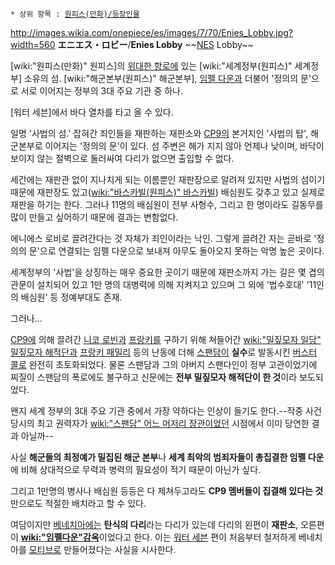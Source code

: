  * 상위 항목 : [[원피스(만화)/등장인물]]

http://images.wikia.com/onepiece/es/images/7/70/Enies_Lobby.jpg?width=560
'''エニエス・ロビー'''/'''Enies Lobby''' ~~[[패미컴|NES]] Lobby~~

[wiki:"원피스(만화)" 원피스]의 [[위대한 항로]]에 있는 [wiki:"세계정부(원피스)" 세계정부] 소유의 섬. [wiki:"해군본부(원피스)" 해군본부], [[임펠 다운]]과 더불어 '정의의 문'으로 서로 이어지는 정부의 3대 주요 기관 중 하나.

[워터 세븐]에서 바다 열차를 타고 올 수 있다.

일명 '사법의 섬.' 잡혀간 죄인들을 재판하는 재판소와 [[CP9]]의 본거지인 '사법의 탑', 해군본부로 이어지는 '정의의 문'이 있다. 섬 주변은 해가 지지 않아 언제나 낮이며, 바닥이 보이지 않는 절벽으로 둘러싸여 다리가 없으면 출입할 수 없다.

세간에는 재판관 없이 지나치게 되는 이름뿐인 재판장으로 알려져 있지만 사법의 섬이기 때문에 재판장도 있고([[wiki:"바스카빌(원피스)" 바스카빌]]) 배심원도 갖추고 있고 실제로 재판을 하기는 한다. 그러나 11명의 배심원이 전부 사형수, 그리고 한 명이라도 길동무를 많이 만들고 싶어하기 때문에 결과는 변함없다.

에니에스 로비로 끌려간다는 것 자체가 죄인이라는 낙인. 그렇게 끌려간 자는 곧바로 '정의의 문'으로 연결되는 임펠 다운으로 보내져 아무도 돌아오지 못하는 악명 높은 곳이다.

세계정부의 '사법'을 상징하는 매우 중요한 곳이기 때문에 재판소까지 가는 길은 몇 겹의 관문이 설치되어 있고 1만 명의 대병력에 의해 지켜지고 있으며 그 외에 '법수호대' '11인의 배심원' 등 정예부대도 존재.

그러나...

[[CP9]]에 의해 끌려간 [[니코 로빈]]과 [[프랑키]]를 구하기 위해 쳐들어간 [[wiki:"밀짚모자 일당" 밀짚모자 해적단]]과 [[프랑키 패밀리]] 등의 난동에 더해 [[스팬담]]이 '''실수'''로 발동시킨 [[버스터 콜]]로 완전히 초토화되었다. 물론 스팬담과 그의 아버지 스팬다인이 정부 고관이었기에 찌질이 스팬담의 폭로에도 불구하고 신문에는 '''전부 밀짚모자 해적단이 한 것'''이라 보도되었다.

왠지 세계 정부의 3대 주요 기관 중에서 가장 약하다는 인상이 들기도 한다.--작중 사건 당시의 최고 권력자가 [[wiki:"스팬담" 어느 머저리 장관]]이었던 시점에서 이미 당연한 결과 아닐까--

사실 '''해군들의 최정예가 밀집된 해군 본부'''나 '''세계 최악의 범죄자들이 총집결한 임펠 다운'''에 비해 상대적으로 무력과 병력의 필요성이 적기 때문이 아닌가 싶다.

그리고 1만명의 병사나 배심원 등등은 다 제쳐두고라도 '''CP9 멤버들이 집결해 있다는 것'''만으로도 적절한 배치라고 할 수 있다.

여담이지만 [[베네치아]]에는 '''탄식의 다리'''라는 다리가 있는데 다리의 왼편이 '''재판소''', 오른편이 '''[[wiki:"임펠다운"감옥]]'''이었다고 한다. 이는 [[워터 세븐]] 편이 처음부터 철저하게 베네치아를 [[모티브]]로 만들어졌다는 사실을 시사한다.
